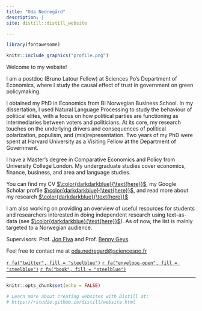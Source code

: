 ```yaml
---
title: "Oda Nedregård"
description: |
site: distill::distill_website

---
```

```r
library(fontawesome)
``` 

:::float-image

```r

knitr::include_graphics("profile.png")

```

  Welcome to my website!
  
  
  I am a postdoc (Bruno Latour Fellow) at Sciences Po's Department of Economics, where I study the causal effect of trust in government on green policymaking.
  
  I obtained my PhD in Economics from BI Norwegian Business School. In my dissertation, I used Natural Language Processing to study the behaviour of political elites, with a focus on how political parties are functioning as intermediaries between voters and politicians. At its core, my research touches on the underlying drivers and consequences of political polarization, populism, and (mis)representation. Two years of my PhD were spent at Harvard University as a Visiting Fellow at the Department of Government.
  
  I have a Master's degree in Comparative Economics and Policy from University College London. My undergraduate studies cover economics, finance, business, and area and language studies.  
  
  You can find my CV [$\color{darkdarkblue}{\text{here}}$][CV], my Google Scholar profile [$\color{darkdarkblue}{\text{here}}$][GScholar], and read more about my research [$\color{darkdarkblue}{\text{here}}$](research.html)

I am also working on providing an overview of useful resources for students and researchers interested in doing independent research using text-as-data (see [$\color{darkdarkblue}{\text{here}}$](nlp.html)). As of now, the list is mainly targeted to a Norwegian audience.

  Supervisors: Prof. [Jon Fiva] and Prof. [Benny Geys]. 
  
   Feel free to contact me at [oda.nedregard@sciencespo.fr][email]
  
 
  [`r fa("twitter", fill = "steelblue")`](https://twitter.com/NedregardOda)
  [`r fa("envelope-open", fill = "steelblue")`][email]
  [`r fa("book", fill = "steelblue")`][GScholar]

  [email]: mailto:oda.nedregard@sciencespo.fr

  [CV]: https://www.dropbox.com/s/ds2thb6h70420lr/cv_nedregard.pdf?dl=0

  [GScholar]: https://scholar.google.com/citations?user=7HrD6BgAAAAJ
  
  [Jon Fiva]: https://www.jon.fiva.no/
 
  [Benny Geys]: https://www.bi.edu/about-bi/employees/department-of-economics/benny-geys/
   
  
:::



---
```r
knitr::opts_chunk$set(echo = FALSE)

# Learn more about creating websites with Distill at:
# https://rstudio.github.io/distill/website.html

```

